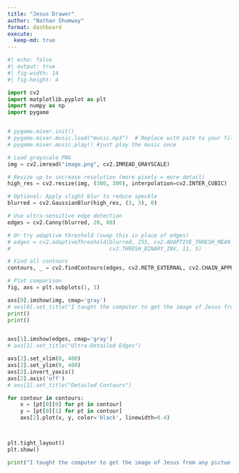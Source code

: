 ```yaml
---
title: "Jesus Drawer"
author: "Nathan Shumway"
format: dashboard
execute:
  keep-md: true
---
```



```python

#| echo: false
#| output: true
#| fig-width: 14
#| fig-height: 4

import cv2
import matplotlib.pyplot as plt
import numpy as np
import pygame


# pygame.mixer.init()
# pygame.mixer.music.load("music.mp3")  # Replace with path to your file
# pygame.mixer.music.play() #just play the music once

# Load grayscale PNG
img = cv2.imread("image.png", cv2.IMREAD_GRAYSCALE)

# Resize up to increase resolution (more pixels = more detail)
high_res = cv2.resize(img, (300, 300), interpolation=cv2.INTER_CUBIC)

# Optional: Apply slight blur to reduce speckle
blurred = cv2.GaussianBlur(high_res, (3, 3), 0)

# Use ultra-sensitive edge detection
edges = cv2.Canny(blurred, 20, 80)

# Or try adaptive threshold (swap this in place of edges)
# edges = cv2.adaptiveThreshold(blurred, 255, cv2.ADAPTIVE_THRESH_MEAN_C,
#                               cv2.THRESH_BINARY_INV, 11, 5)

# Find all contours
contours, _ = cv2.findContours(edges, cv2.RETR_EXTERNAL, cv2.CHAIN_APPROX_NONE)

# Plot comparison
fig, axs = plt.subplots(1, 3)

axs[0].imshow(img, cmap='gray')
# axs[0].set_title("I taught the computer to get the image of Jesus from any pictue of Him")
print()
print()


axs[1].imshow(edges, cmap='gray')
# axs[1].set_title("Ultra-Detailed Edges")

axs[2].set_xlim(0, 400)
axs[2].set_ylim(0, 400)
axs[2].invert_yaxis()
axs[2].axis('off')
# axs[2].set_title("Detailed Contours")

for contour in contours:
    x = [pt[0][0] for pt in contour]
    y = [pt[0][1] for pt in contour]
    axs[2].plot(x, y, color='black', linewidth=0.4)



plt.tight_layout()
plt.show()

print("I taught the computer to get the image of Jesus from any pictue of Him")





```



```{=html}
<audio autoplay hidden>
  <source src="music.mp3" type="audio/mpeg">
  Your browser does not support the audio element.
</audio>
```
